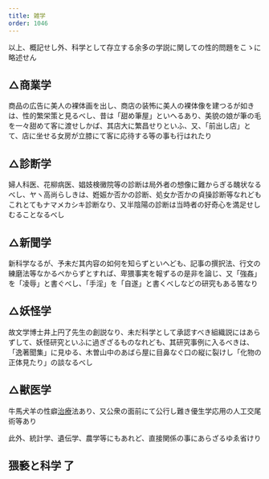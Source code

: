 ```yaml
---
title: 雑学
order: 1046
---
```



以上、概記せし外、科学として存立する余多の学説に関しての性的問題をこゝに略述せん

## △商業学

商品の広告に美人の裸体画を出し、商店の装怖に美人の裸体像を建つるが如きは、性的繁栄策と見るべし、昔は「甜め筆屋」といへるあり、美貌の娘が筆の毛を一々甜めて客に渡せしかば、其店大に繁昌せりといふ、又、「前出し店」とて、店に坐せる女房が立膝にて客に応待する等の事も行はれたり

## △診断学

婦人科医、花柳病医、娼妓検黴院等の診断は局外者の想像に難からぎる醜状なるべし、ヤヽ高尚らしきは、姙娠か否かの診断、処女か否かの貞操診断等なれどもこれとてもナマメカシキ診断なり、又半陰陽の診断は当時者の好奇心を満足せしむることなるべし

## △新聞学

新科学なるが、予未だ其内容の如何を知らずといへども、記事の撰択法、行文の練磨法等なかるべからずとすれば、卑猥事実を報ずるの是非を論じ、又「強姦」を「凌辱」と書ぐべし、「手淫」を「自遂」と書くべしなどの研究もある筈なり


## △妖怪学

故文学博士井上円了先生の創説なり、未だ科学として承認すべき組織説にはあらずして、妖怪研究といふに過ぎざるものなれども、其研究事例に入るべきは、「逸著聞集」に見ゆる、木曽山中のあばら屋に目鼻なぐ口の縦に裂けし「化物の正体見たり」の談なるべし


## △獣医学

牛馬犬羊の性癖[治療](/main/43-treatment/)法あり、又公衆の面前にて公行し難き優生学応用の人工交尾術等あり


此外、統計学、遺伝学、農学等にもあれど、直接関係の事にあらざるゆゑ省けり


## 猥褻と科学 了
